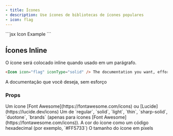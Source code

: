 ```yaml
---
- title: Ícones
- description: Use ícones de bibliotecas de ícones populares
- icon: flag
---
```


<Icon icon="flag" size={32} />

<RequestExample>
  ```jsx Icon Example
  <Icon icon="flag" size={32} />
  ```
</RequestExample>

## Ícones Inline

O ícone será colocado inline quando usado em um parágrafo.

```markdown Inline Icon Example
<Icon icon="flag" iconType="solid" /> The documentation you want, effortlessly 
```

<Icon icon="flag" iconType="solid" /> A documentação que você deseja, sem esforço

### Props

<ResponseField name="icon" type="string" required>
  Um ícone [Font Awesome](https://fontawesome.com/icons) ou [Lucide](https://lucide.dev/icons)
</ResponseField>

<ResponseField name="iconType" type="string">
  Um de `regular`, `solid`, `light`, `thin`, `sharp-solid`, `duotone`, `brands` (apenas para ícones [Font Awesome](https://fontawesome.com/icons)).
</ResponseField>

<ResponseField name="color" type="string">
  A cor do ícone como um código hexadecimal (por exemplo, `#FF5733`)
</ResponseField>

<ResponseField name="size" type="number">
  O tamanho do ícone em pixels
</ResponseField>
